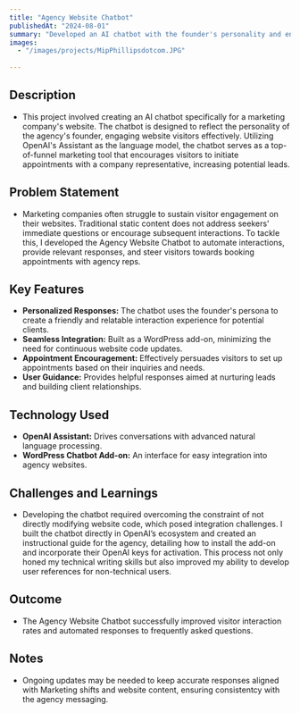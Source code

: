 ```yaml
---
title: "Agency Website Chatbot"
publishedAt: "2024-08-01"
summary: "Developed an AI chatbot with the founder's personality and engage website visitors on a marketing company's site."
images:
  - "/images/projects/MipPhillipsdotcom.JPG"
 
---
```


## **Description** 
- This project involved creating an AI chatbot specifically for a marketing company's website. The chatbot is designed to reflect the personality of the agency's founder, engaging website visitors effectively. Utilizing OpenAI's Assistant as the language model, the chatbot serves as a top-of-funnel marketing tool that encourages visitors to initiate appointments with a company representative, increasing potential leads.

## **Problem Statement** 
- Marketing companies often struggle to sustain visitor engagement on their websites. Traditional static content does not address seekers' immediate questions or encourage subsequent interactions. To tackle this, I developed the Agency Website Chatbot to automate interactions, provide relevant responses, and steer visitors towards booking appointments with agency reps.

## **Key Features**
- **Personalized Responses:** The chatbot uses the founder's persona to create a friendly and relatable interaction experience for potential clients.
- **Seamless Integration:** Built as a WordPress add-on, minimizing the need for continuous website code updates.
- **Appointment Encouragement:** Effectively persuades visitors to set up appointments based on their inquiries and needs.
- **User Guidance:** Provides helpful responses aimed at nurturing leads and building client relationships.

## **Technology Used**
- **OpenAI Assistant:** Drives conversations with advanced natural language processing.
- **WordPress Chatbot Add-on:** An interface for easy integration into agency websites.
  
## **Challenges and Learnings** 
- Developing the chatbot required overcoming the constraint of not directly modifying website code, which posed integration challenges. I built the chatbot directly in OpenAI’s ecosystem and created an instructional guide for the agency, detailing how to install the add-on and incorporate their OpenAI keys for activation. This process not only honed my technical writing skills but also improved my ability to develop user references for non-technical users.

## **Outcome** 
- The Agency Website Chatbot successfully improved visitor interaction rates and automated responses to frequently asked questions.

## **Notes** 
- Ongoing updates may be needed to keep accurate responses aligned with Marketing shifts and website content, ensuring consistentcy with the agency messaging.